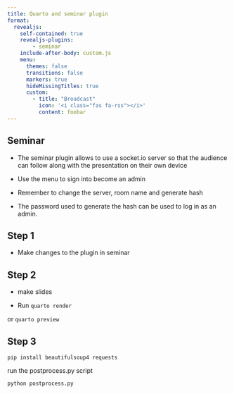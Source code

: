 ```yaml
---
title: Quarto and seminar plugin
format: 
  revealjs:
    self-contained: true
    revealjs-plugins:
        - seminar
    include-after-body: custom.js
    menu:
      themes: false
      transitions: false
      markers: true
      hideMissingTitles: true
      custom:
        - title: "Broadcast"
          icon: '<i class="fas fa-rss"></i>'
          content: foobar
---
```



## Seminar

- The seminar plugin allows to use a socket.io server so that the audience can follow along with the presentation on their own device


- Use the menu to sign into become an admin


- Remember to change the server, room name and generate hash 

- The password used to generate the hash can be used to log in as an admin.


## Step 1 

- Make changes to the plugin in seminar 


## Step 2 

- make slides

- Run `quarto render`

or `quarto preview`


## Step 3

`pip install beautifulsoup4 requests`

run the postprocess.py script 

`python postprocess.py`







